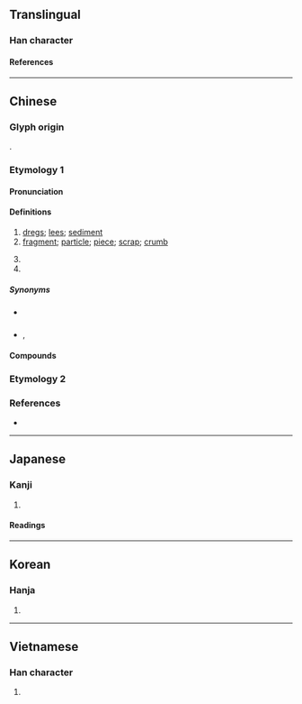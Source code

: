 {{character info}}
==Translingual==

===Han character===
{{Han char|rn=85|rad=水|as=09|sn=12|four=34116|canj=EDAM|ids=⿰氵查,⿰氵査}}

====References====
{{Han ref|kx=0634.030|dkj=17767|dj=1041.010|hdz=31670.050|uh=6E23}}

----

==Chinese==
{{zh-forms}}

===Glyph origin===
{{Han etym}}
{{Han compound|水|alt1=氵|查|ls=psc|c1=s|c2=p}}.

===Etymology 1===

====Pronunciation====
{{zh-pron
|m=zhā,er=y
|m-s=za1
|c=zaa1
|c-t=
|g=
|h=pfs=châ
|j=
|mb=
|md=că
|mn=xm,qz,jj,tw:che/zz:chee/ml,jj:cha
|mn_note=che/chee - vernacular; cha - literary
|mn-t=za1
|w=
|x=
|mc=y
|oc=y
|ma=
|cat=n
}}

====Definitions====
{{zh-hanzi}}

# [[dregs]]; [[lees]]; [[sediment]]
# [[fragment]]; [[particle]]; [[piece]]; [[scrap]]; [[crumb]]
#: {{zh-x|蝕 到 連 渣 都 冇||C}}
# {{zh-alt-form|*喳}}
# {{surname|zh}}

=====Synonyms=====
* {{sense|dregs}} {{zh-l|渣滓}}
* {{sense|fragment}} {{zh-l|碎末}}, {{zh-l|碎屑}}

====Compounds====
{{zh-der|渣滓|滤渣|廢渣|藥渣|爐渣|渣男|渣女|奶渣|渣子|酒渣鼻|酒渣|豆腐渣工程|土得掉渣|學渣|殘渣|礦渣|渣打銀行|豆渣|煤渣|熔渣|麵包渣|殘渣餘孽|豆渣腦筋|人渣|石渣|嘎渣兒|嘎嘎渣渣|油渣子|渣兒|油渣|疙渣兒|沉渣|蔗渣|麻渣|蠟渣|鍋渣}}

===Etymology 2===
{{zh-see|鮓|v}}

===References===
* {{R:yue:Hanzi}}

{{zh-cat|Intermediate}}

----

==Japanese==

===Kanji===
{{ja-kanji|grade=|rs=水09}}

# {{rfdef|ja|sort=水09}}

====Readings====
{{ja-readings
|goon=しゃ
|kanon=さ
|kun=おり, かす
}}

----

==Korean==

===Hanja===
{{ko-hanja|사}}

# {{rfdef|ko|sort=水09}}

----

==Vietnamese==

===Han character===
{{vi-readings|rs=水09|reading=tra}}

# {{rfdef|vi|sort=水09}}

{{cln|vi|Han tu}}
